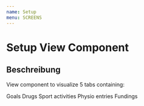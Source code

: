 ```yaml
---
name: Setup
menu: SCREENS
---
```



# Setup View Component

<Props of={Setup} />

## Beschreibung

View component to visualize 5 tabs containing:

Goals
Drugs
Sport activities
Physio entries
Fundings
